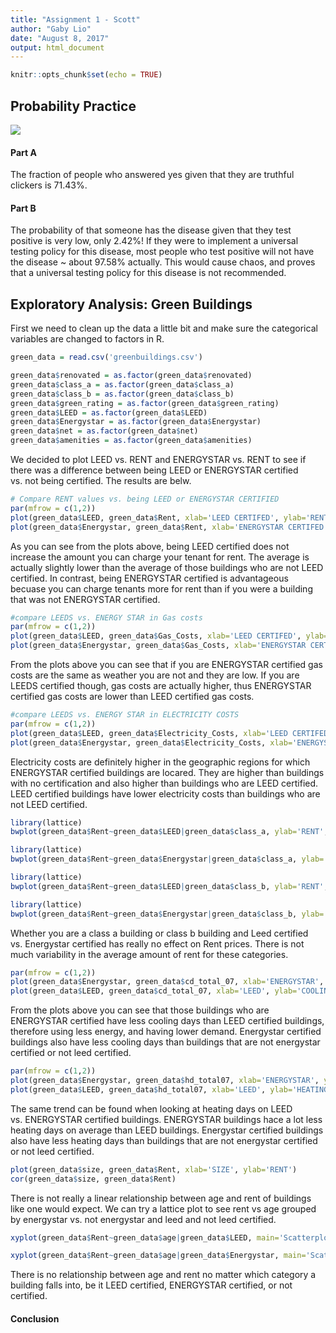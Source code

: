 ```yaml
---
title: "Assignment 1 - Scott"
author: "Gaby Lio"
date: "August 8, 2017"
output: html_document
---
```



```r
knitr::opts_chunk$set(echo = TRUE)

```
## Probability Practice
![](image_01.png)

#### Part A
The fraction of people who answered yes given that they are truthful clickers is 71.43%.

#### Part B
The probability of that someone has the disease given that they test positive is very low, only 2.42%! If they were to implement a universal testing policy for this disease, most people who test positive will not have the disease ~ about 97.58% actually. This would cause chaos, and proves that a universal testing policy for this disease is not recommended.   

## Exploratory Analysis: Green Buildings
First we need to clean up the data a little bit and make sure the categorical variables are changed to factors in R.
```r
green_data = read.csv('greenbuildings.csv')

green_data$renovated = as.factor(green_data$renovated)
green_data$class_a = as.factor(green_data$class_a)
green_data$class_b = as.factor(green_data$class_b)
green_data$green_rating = as.factor(green_data$green_rating)
green_data$LEED = as.factor(green_data$LEED)
green_data$Energystar = as.factor(green_data$Energystar)
green_data$net = as.factor(green_data$net)
green_data$amenities = as.factor(green_data$amenities)
```

We decided to plot LEED vs. RENT and ENERGYSTAR vs. RENT to see if there was a difference between being LEED or ENERGYSTAR certified vs. not being certified. The results are belw.
```r
# Compare RENT values vs. being LEED or ENERGYSTAR CERTIFIED 
par(mfrow = c(1,2))
plot(green_data$LEED, green_data$Rent, xlab='LEED CERTIFED', ylab='RENT', col='pink')
plot(green_data$Energystar, green_data$Rent, xlab='ENERGYSTAR CERTIFED', ylab='RENT', col='burlywood')
```

As you can see from the plots above, being LEED certified does not increase the amount you can charge your tenant for rent. The average is actually slightly lower than the average of those buildings who are not LEED certified. In contrast, being ENERGYSTAR certified is advantageous becuase you can charge tenants more for rent than if you were a building that was not ENERGYSTAR certified. 

```r
#compare LEEDS vs. ENERGY STAR in Gas costs
par(mfrow = c(1,2))
plot(green_data$LEED, green_data$Gas_Costs, xlab='LEED CERTIFED', ylab='GAS COSTS', col='pink')
plot(green_data$Energystar, green_data$Gas_Costs, xlab='ENERGYSTAR CERTIFED', ylab='GAS COSTS', col='burlywood')
```

From the plots above you can see that if you are ENERGYSTAR certified gas costs are the same as weather you are not and they are low. If you are LEEDS certified though, gas costs are actually higher, thus ENERGYSTAR certified gas costs are lower than LEED certified gas costs.

```r
#compare LEEDS vs. ENERGY STAR in ELECTRICITY COSTS
par(mfrow = c(1,2))
plot(green_data$LEED, green_data$Electricity_Costs, xlab='LEED CERTIFED', ylab='ELECTRIC COSTS', col='pink')
plot(green_data$Energystar, green_data$Electricity_Costs, xlab='ENERGYSTAR CERTIFED', ylab='ELECTRIC COSTS', col='burlywood')
```

Electricity costs are definitely higher in the geographic regions for which ENERGYSTAR certified buildings are locared. They are higher than buildings with no certification and also higher than buildings who are LEED certified. LEED certified buildings have lower electricity costs than buildings who are not LEED certified.


```r

library(lattice)
bwplot(green_data$Rent~green_data$LEED|green_data$class_a, ylab='RENT',  xlab='LEED vs. NOT LEED', main='Rent by Class A and LEED')
```
```r

library(lattice)
bwplot(green_data$Rent~green_data$Energystar|green_data$class_a, ylab='RENT',  xlab='ENERGYSTAR vs. NOT ENERGYSTAR', main='Rent by Class A and ENERGYSTAR')
```


```r
library(lattice)
bwplot(green_data$Rent~green_data$LEED|green_data$class_b, ylab='RENT',  xlab='LEED vs. NOT LEED', main='Rent by Class B and LEED')

```
```r
library(lattice)
bwplot(green_data$Rent~green_data$Energystar|green_data$class_b, ylab='RENT',  xlab='ENERGYSTAR vs. NOT ENERGYSTAR', main='Rent by Class B and ENERGYSTAR')

```
Whether you are a class a building or class b building and Leed certified vs. Energystar certified has really no effect on Rent prices. There is not much variability in the average amount of rent for these categories.

```r

par(mfrow = c(1,2))
plot(green_data$Energystar, green_data$cd_total_07, xlab='ENERGYSTAR', ylab='COOLING DEGREE DAYS', col='blue')
plot(green_data$LEED, green_data$cd_total_07, xlab='LEED', ylab='COOLING DEGREE DAYS', col='blue')

```
From the plots above you can see that those buildings who are ENERGYSTAR certified have less cooling days than LEED certified buildings, therefore using less energy, and having lower demand. Energystar certified buildings also have less cooling days than buildings that are not energystar certified or not leed certified. 
```r

par(mfrow = c(1,2))
plot(green_data$Energystar, green_data$hd_total07, xlab='ENERGYSTAR', ylab='HEATING DEGREE DAYS', col='red')
plot(green_data$LEED, green_data$hd_total07, xlab='LEED', ylab='HEATING DEGREE DAYS', col='red')

```
The same trend can be found when looking at heating days on LEED vs. ENERGYSTAR certified buildings. ENERGYSTAR buildings hace a lot less heating days on average than LEED buildings. Energystar certified buildings also have less heating days than buildings that are not energystar certified or not leed certified. 
```r
plot(green_data$size, green_data$Rent, xlab='SIZE', ylab='RENT')
cor(green_data$size, green_data$Rent)
```
There is not really a linear relationship between age and rent of buildings like one would expect. We can try a lattice plot to see rent vs age grouped by energystar vs. not energystar and leed and not leed certified.
```r
xyplot(green_data$Rent~green_data$age|green_data$LEED, main='Scatterplots by LEED Certification', ylab='RENT', xlab='age')
```
```r
xyplot(green_data$Rent~green_data$age|green_data$Energystar, main='Scatterplots by Energystar Certification', ylab='RENT', xlab='age')
```
There is no relationship between age and rent no matter which category a building falls into, be it LEED certified, ENERGYSTAR certified, or not certified. 


#### Conclusion


